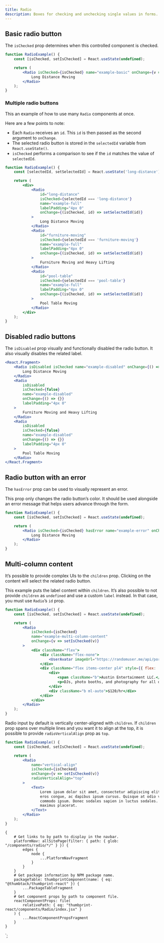 ```yaml
---
title: Radio
description: Boxes for checking and unchecking single values in forms.
---
```



<ComponentHeader data={props.data} />

## Basic radio button

The `isChecked` prop determines when this controlled component is checked.

```jsx
function RadioExample() {
    const [isChecked, setIsChecked] = React.useState(undefined);

    return (
        <Radio isChecked={isChecked} name="example-basic" onChange={v => setIsChecked(v)}>
            Long Distance Moving
        </Radio>
    );
}
```

### Multiple radio buttons

This an example of how to use many `Radio` components at once.

Here are a few points to note:

-   Each `Radio` receives an `id`. This `id` is then passed as the second argument to `onChange`.
-   The selected radio button is stored in the `selectedId` variable from `React.useState()`.
-   `isChecked` performs a comparison to see if the `id` matches the value of `selectedId`.

```jsx
function RadioExample() {
    const [selectedId, setSelectedId] = React.useState('long-distance');

    return (
        <div>
            <Radio
                id="long-distance"
                isChecked={selectedId === 'long-distance'}
                name="example-full"
                labelPadding="4px 0"
                onChange={(isChecked, id) => setSelectedId(id)}
            >
                Long Distance Moving
            </Radio>
            <Radio
                id="furniture-moving"
                isChecked={selectedId === 'furniture-moving'}
                name="example-full"
                labelPadding="4px 0"
                onChange={(isChecked, id) => setSelectedId(id)}
            >
                Furniture Moving and Heavy Lifting
            </Radio>
            <Radio
                id="pool-table"
                isChecked={selectedId === 'pool-table'}
                name="example-full"
                labelPadding="4px 0"
                onChange={(isChecked, id) => setSelectedId(id)}
            >
                Pool Table Moving
            </Radio>
        </div>
    );
}
```

## Disabled radio buttons

The `isDisabled` prop visually and functionally disabled the radio button.
It also visually disables the related label.

```jsx
<React.Fragment>
    <Radio isDisabled isChecked name="example-disabled" onChange={() => {}} labelPadding="4px 0">
        Long Distance Moving
    </Radio>
    <Radio
        isDisabled
        isChecked={false}
        name="example-disabled"
        onChange={() => {}}
        labelPadding="4px 0"
    >
        Furniture Moving and Heavy Lifting
    </Radio>
    <Radio
        isDisabled
        isChecked={false}
        name="example-disabled"
        onChange={() => {}}
        labelPadding="4px 0"
    >
        Pool Table Moving
    </Radio>
</React.Fragment>
```

## Radio button with an error

The `hasError` prop can be used to visually represent an error.

This prop only changes the radio button’s color.
It should be used alongside an error message that helps users advance through the form.

```jsx
function RadioExample() {
    const [isChecked, setIsChecked] = React.useState(undefined);

    return (
        <Radio isChecked={isChecked} hasError name="example-error" onChange={v => setIsChecked(v)}>
            Long Distance Moving
        </Radio>
    );
}
```

## Multi-column content

It’s possible to provide complex UIs to the `children` prop.
Clicking on the content will select the related radio button.

This example puts the label content within `children`.
It’s also possible to not provide `children` as `undefined` and use a custom `label` instead.
In that case, you must use `Radio`’s `id` prop.

```jsx
function RadioExample() {
    const [isChecked, setIsChecked] = React.useState(undefined);

    return (
        <Radio
            isChecked={isChecked}
            name="example-multi-column-content"
            onChange={v => setIsChecked(v)}
        >
            <div className="flex">
                <div className="flex-none">
                    <UserAvatar imageUrl="https://randomuser.me/api/portraits/women/63.jpg" />
                </div>
                <div className="flex items-center pl4" style={{ flex: '1 0 0%' }}>
                    <div>
                        <span className="b">Austin Entertainment LLC.</span>
                        <p>DJs, photo booths, and photography for all of your event needs.</p>
                    </div>
                    <div className="b ml-auto">$120/hr</div>
                </div>
            </div>
        </Radio>
    );
}
```

Radio input by default is vertically center-aligned with `children`.
If `children` prop spans over multiple lines and you want it to align at the top, it is possible to provide `radioVerticalAlign` prop as `top`.

```jsx
function RadioExample() {
    const [isChecked, setIsChecked] = React.useState(undefined);

    return (
        <Radio
            name="vertical-align"
            isChecked={isChecked}
            onChange={v => setIsChecked(v)}
            radioVerticalAlign="top"
        >
            <Text>
                Lorem ipsum dolor sit amet, consectetur adipiscing elit. Vestibulum dapibus est nec
                eros congue, ac dapibus ipsum cursus. Quisque at odio viverra, consequat metus a,
                commodo ipsum. Donec sodales sapien in luctus sodales. Vivamus ornare mauris in arcu
                maximus placerat.
            </Text>
        </Radio>
    );
}
```

<ComponentFooter data={props.data} />

    {
        # Get links to by path to display in the navbar.
        platformNav: allSitePage(filter: { path: { glob: "/components/radio/*/" } }) {
            edges {
                node {
                    ...PlatformNavFragment
                }
            }
        }
        # Get package information by NPM package name.
        packageTable: thumbprintComponent(name: { eq: "@thumbtack/thumbprint-react" }) {
            ...PackageTableFragment
        }
        # Get component props by path to component file.
        reactComponentProps: file(
            relativePath: { eq: "thumbprint-react/components/Radio/index.jsx" }
        ) {
            ...ReactComponentPropsFragment
        }
    }
`;
